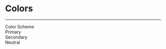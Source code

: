 

<Meta title="Docs/Colors" />

<style>{`
  .subheading {
    font-weight: 900;
    font-size: 14px;
    color: #565e6d;
    text-transform: uppercase;
    margin-bottom: 12px;
    margin-top: 40px;
  }
`}</style>

# Colors

<hr />
<div className="subheading">Color Scheme</div>

<ColorPalette>
  <ColorItem
    title="theme.color.primary"
    subtitle="Primary"
    colors={[theme.color.primary]}
  />
  <ColorItem
    title="theme.color.primary_variant"
    subtitle="Primary Variant"
    colors={[theme.color.primary_variant]}
  />
  <ColorItem
    title="theme.color.secondary"
    subtitle="Secondary"
    colors={[theme.color.secondary]}
  />
  <ColorItem
    title="theme.color.secondary_variant"
    subtitle="Secondary Variant"
    colors={[theme.color.secondary_variant]}
  />
  <ColorItem
    title="theme.color.background"
    subtitle="Background"
    colors={[theme.color.background]}
  />
  <ColorItem
    title="theme.color.white"
    subtitle="Surface"
    colors={[theme.color.white]}
  />
  <ColorItem
    title="theme.color.error"
    subtitle="Error"
    colors={[theme.color.error]}
  />
  <ColorItem
    title="theme.color.success"
    subtitle="Success"
    colors={[theme.color.success]}
  />
</ColorPalette>

<div className="subheading">Primary</div>

<ColorPalette>
  <ColorItem
    title="theme.color.primary_050"
    subtitle="Blue 050"
    colors={[theme.color.primary_050]}
  />
  <ColorItem
    title="theme.color.primary_100"
    subtitle="Blue 100"
    colors={[theme.color.primary_100]}
  />
  <ColorItem
    title="theme.color.primary_200"
    subtitle="Blue 200"
    colors={[theme.color.primary_200]}
  />
  <ColorItem
    title="theme.color.primary_300"
    subtitle="Blue 300"
    colors={[theme.color.primary_300]}
  />
  <ColorItem
    title="theme.color.primary_400"
    subtitle="Blue 400"
    colors={[theme.color.primary_400]}
  />
  <ColorItem
    title="theme.color.primary_500"
    subtitle="Blue 500"
    colors={[theme.color.primary_500]}
  />
  <ColorItem
    title="theme.color.primary_600"
    subtitle="Blue 600"
    colors={[theme.color.primary_600]}
  />
  <ColorItem
    title="theme.color.primary_700"
    subtitle="Blue 700"
    colors={[theme.color.primary_700]}
  />
  <ColorItem
    title="theme.color.primary_800"
    subtitle="Blue 800"
    colors={[theme.color.primary_800]}
  />
  <ColorItem
    title="theme.color.primary_900"
    subtitle="Blue 900"
    colors={[theme.color.primary_900]}
  />
</ColorPalette>

<div className="subheading">Secondary</div>

<ColorPalette>
  <ColorItem
    title="theme.color.secondary_050"
    subtitle="Blue 050"
    colors={[theme.color.secondary_050]}
  />
  <ColorItem
    title="theme.color.secondary_100"
    subtitle="Blue 100"
    colors={[theme.color.secondary_100]}
  />
  <ColorItem
    title="theme.color.secondary_200"
    subtitle="Blue 200"
    colors={[theme.color.secondary_200]}
  />
  <ColorItem
    title="theme.color.secondary_300"
    subtitle="Blue 300"
    colors={[theme.color.secondary_300]}
  />
  <ColorItem
    title="theme.color.secondary_400"
    subtitle="Blue 400"
    colors={[theme.color.secondary_400]}
  />
  <ColorItem
    title="theme.color.secondary_500"
    subtitle="Blue 500"
    colors={[theme.color.secondary_500]}
  />
  <ColorItem
    title="theme.color.secondary_600"
    subtitle="Blue 600"
    colors={[theme.color.secondary_600]}
  />
  <ColorItem
    title="theme.color.secondary_700"
    subtitle="Blue 700"
    colors={[theme.color.secondary_700]}
  />
  <ColorItem
    title="theme.color.secondary_800"
    subtitle="Blue 800"
    colors={[theme.color.secondary_800]}
  />
  <ColorItem
    title="theme.color.secondary_900"
    subtitle="Blue 900"
    colors={[theme.color.secondary_900]}
  />
</ColorPalette>

<div className="subheading">Neutral</div>

<ColorPalette>
  <ColorItem
    title="theme.color.white"
    subtitle="White"
    colors={[theme.color.white]}
  />
  <ColorItem
    title="theme.color.gray_500"
    subtitle="Gray 500"
    colors={[theme.color.gray_500]}
  />
  <ColorItem
    title="theme.color.gray_600"
    subtitle="Gray 600"
    colors={[theme.color.gray_600]}
  />
  <ColorItem
    title="theme.color.gray_700"
    subtitle="Gray 700"
    colors={[theme.color.gray_700]}
  />
  <ColorItem
    title="theme.color.gray_800"
    subtitle="Gray 800"
    colors={[theme.color.gray_800]}
  />
  <ColorItem
    title="theme.color.gray_900"
    subtitle="Gray 900"
    colors={[theme.color.gray_900]}
  />
  <ColorItem
    title="theme.color.black_500"
    subtitle="Black 500"
    colors={[theme.color.black_500]}
  />
  <ColorItem
    title="theme.color.black_600"
    subtitle="Black 600"
    colors={[theme.color.black_600]}
  />
  <ColorItem
    title="theme.color.black_700"
    subtitle="Black 700"
    colors={[theme.color.black_700]}
  />
  <ColorItem
    title="theme.color.black_800"
    subtitle="Black 800"
    colors={[theme.color.black_800]}
  />
  <ColorItem
    title="theme.color.black_900"
    subtitle="Black 900"
    colors={[theme.color.black_900]}
  />
  <ColorItem
    title="theme.color.black"
    subtitle="Black"
    colors={[theme.color.black]}
  />
</ColorPalette>
